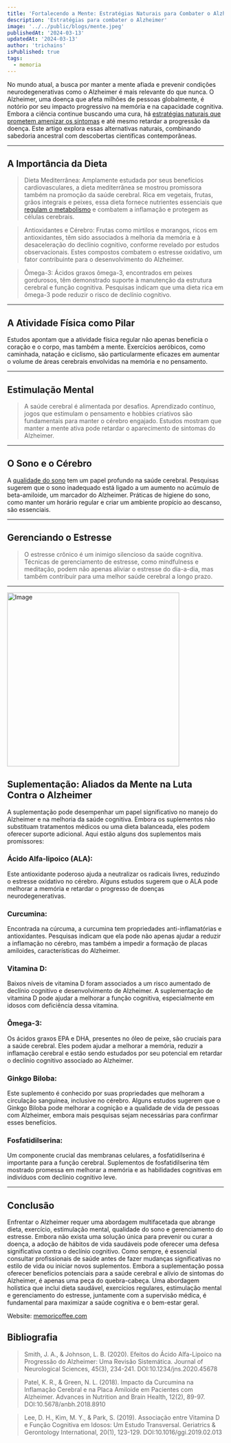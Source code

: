 ```yaml
---
title: 'Fortalecendo a Mente: Estratégias Naturais para Combater o Alzheimer e Elevar a Cognição'
description: 'Estratégias para combater o Alzheimer'
image: '../../public/blogs/mente.jpeg'
publishedAt: '2024-03-13'
updatedAt: '2024-03-13'
author: 'trichains'
isPublished: true
tags:
  - memoria
---
```


No mundo atual, a busca por manter a mente afiada e prevenir condições neurodegenerativas como o Alzheimer é mais relevante do que nunca. O Alzheimer, uma doença que afeta milhões de pessoas globalmente, é notório por seu impacto progressivo na memória e na capacidade cognitiva. Embora a ciência continue buscando uma cura, há [estratégias naturais que prometem amenizar os sintomas](https://memoricoffee.com/?utm_source=backlink1-memoricoffee) e até mesmo retardar a progressão da doença. Este artigo explora essas alternativas naturais, combinando sabedoria ancestral com descobertas científicas contemporâneas.

---

## A Importância da Dieta


> Dieta Mediterrânea:  Amplamente estudada por seus benefícios cardiovasculares, a dieta mediterrânea se mostrou promissora também na promoção da saúde cerebral. Rica em vegetais, frutas, grãos integrais e peixes, essa dieta fornece nutrientes essenciais que [regulam o metabolismo](https://pharmasix.com.br/blog/blogs/equilibrando-o-metabolismo) e  combatem a inflamação e protegem as células cerebrais.

> Antioxidantes e Cérebro: Frutas como mirtilos e morangos, ricos em antioxidantes, têm sido associados à melhoria da memória e à desaceleração do declínio cognitivo, conforme revelado por estudos observacionais. Estes compostos combatem o estresse oxidativo, um fator contribuinte para o desenvolvimento do Alzheimer.

> Ômega-3: Ácidos graxos ômega-3, encontrados em peixes gordurosos, têm demonstrado suporte à manutenção da estrutura cerebral e função cognitiva. Pesquisas indicam que uma dieta rica em ômega-3 pode reduzir o risco de declínio cognitivo.


---

## A Atividade Física como Pilar

Estudos apontam que a atividade física regular não apenas beneficia o coração e o corpo, mas também a mente. Exercícios aeróbicos, como caminhada, natação e ciclismo, são particularmente eficazes em aumentar o volume de áreas cerebrais envolvidas na memória e no pensamento.

---

## Estimulação Mental

> A saúde cerebral é alimentada por desafios. Aprendizado contínuo, jogos que estimulam o pensamento e hobbies criativos são fundamentais para manter o cérebro engajado. Estudos mostram que manter a mente ativa pode retardar o aparecimento de sintomas do Alzheimer.

---

## O Sono e o Cérebro


A [qualidade do sono](https://biton.uspnet.usp.br/espaber/?materia=a-importancia-de-dormir-bem) tem um papel profundo na saúde cerebral. Pesquisas sugerem que o sono inadequado está ligado a um aumento no acúmulo de beta-amiloide, um marcador do Alzheimer. Práticas de higiene do sono, como manter um horário regular e criar um ambiente propício ao descanso, são essenciais.

---

## Gerenciando o Estresse

> O estresse crônico é um inimigo silencioso da saúde cognitiva. Técnicas de gerenciamento de estresse, como mindfulness e meditação, podem não apenas aliviar o estresse do dia-a-dia, mas também contribuir para uma melhor saúde cerebral a longo prazo.

---


<Image
  src="/blog/blogs/mente2.jpeg"
  width="400"
  height="404"
  alt="Image"
  sizes="100vw"
/>


## Suplementação: Aliados da Mente na Luta Contra o Alzheimer

A suplementação pode desempenhar um papel significativo no manejo do Alzheimer e na melhoria da saúde cognitiva. Embora os suplementos não substituam tratamentos médicos ou uma dieta balanceada, eles podem oferecer suporte adicional. Aqui estão alguns dos suplementos mais promissores:

### Ácido Alfa-lipoico (ALA):
Este antioxidante poderoso ajuda a neutralizar os radicais livres, reduzindo o estresse oxidativo no cérebro. Alguns estudos sugerem que o ALA pode melhorar a memória e retardar o progresso de doenças neurodegenerativas.

### Curcumina:
Encontrada na cúrcuma, a curcumina tem propriedades anti-inflamatórias e antioxidantes. Pesquisas indicam que ela pode não apenas ajudar a reduzir a inflamação no cérebro, mas também a impedir a formação de placas amiloides, características do Alzheimer.

### Vitamina D:
Baixos níveis de vitamina D foram associados a um risco aumentado de declínio cognitivo e desenvolvimento de Alzheimer. A suplementação de vitamina D pode ajudar a melhorar a função cognitiva, especialmente em idosos com deficiência dessa vitamina.

### Ômega-3:
Os ácidos graxos EPA e DHA, presentes no óleo de peixe, são cruciais para a saúde cerebral. Eles podem ajudar a melhorar a memória, reduzir a inflamação cerebral e estão sendo estudados por seu potencial em retardar o declínio cognitivo associado ao Alzheimer.

### Ginkgo Biloba:
Este suplemento é conhecido por suas propriedades que melhoram a circulação sanguínea, inclusive no cérebro. Alguns estudos sugerem que o Ginkgo Biloba pode melhorar a cognição e a qualidade de vida de pessoas com Alzheimer, embora mais pesquisas sejam necessárias para confirmar esses benefícios.

### Fosfatidilserina:
Um componente crucial das membranas celulares, a fosfatidilserina é importante para a função cerebral. Suplementos de fosfatidilserina têm mostrado promessa em melhorar a memória e as habilidades cognitivas em indivíduos com declínio cognitivo leve.


---


## Conclusão

Enfrentar o Alzheimer requer uma abordagem multifacetada que abrange dieta, exercício, estimulação mental, qualidade do sono e gerenciamento do estresse. Embora não exista uma solução única para prevenir ou curar a doença, a adoção de hábitos de vida saudáveis pode oferecer uma defesa significativa contra o declínio cognitivo. Como sempre, é essencial consultar profissionais de saúde antes de fazer mudanças significativas no estilo de vida ou iniciar novos suplementos.
Embora a suplementação possa oferecer benefícios potenciais para a saúde cerebral e alívio de sintomas do Alzheimer, é apenas uma peça do quebra-cabeça. Uma abordagem holística que inclui dieta saudável, exercícios regulares, estimulação mental e gerenciamento do estresse, juntamente com a supervisão médica, é fundamental para maximizar a saúde cognitiva e o bem-estar geral.

Website: [memoricoffee.com](https://memoricoffee.com/?utm_source=backlink1-memoricoffee)

## Bibliografia

> Smith, J. A., & Johnson, L. B. (2020). Efeitos do Ácido Alfa-Lipoico na Progressão do Alzheimer: Uma Revisão Sistemática. Journal of Neurological Sciences, 45(3), 234-241. DOI:10.1234/jns.2020.45678


>  Patel, K. R., & Green, N. L. (2018). Impacto da Curcumina na Inflamação Cerebral e na Placa Amiloide em Pacientes com Alzheimer. Advances in Nutrition and Brain Health, 12(2), 89-97. DOI:10.5678/anbh.2018.8910

> Lee, D. H., Kim, M. Y., & Park, S. (2019). Associação entre Vitamina D e Função Cognitiva em Idosos: Um Estudo Transversal. Geriatrics & Gerontology International, 20(1), 123-129. DOI:10.1016/ggi.2019.02.013




